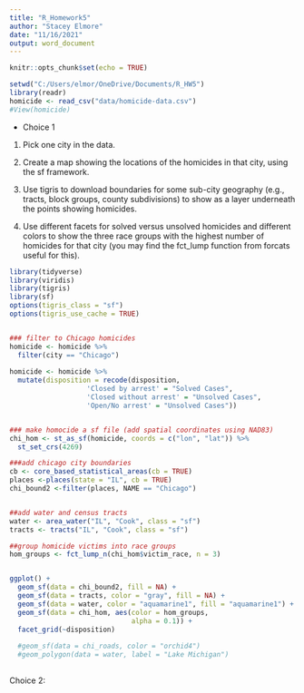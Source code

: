 ```yaml
---
title: "R_Homework5"
author: "Stacey Elmore"
date: "11/16/2021"
output: word_document
---
```


```r
knitr::opts_chunk$set(echo = TRUE)
```

```r
setwd("C:/Users/elmor/OneDrive/Documents/R_HW5")
library(readr)
homicide <- read_csv("data/homicide-data.csv")
#View(homicide)
```

- Choice 1

1. Pick one city in the data.

2. Create a map showing the locations of the homicides in that city, using the sf framework.
3. Use tigris to download boundaries for some sub-city geography (e.g., tracts, block groups, county subdivisions) to show as a layer underneath the points showing homicides. 

3. Use different facets for solved versus unsolved homicides and different colors to show the three race groups with the highest number of homicides for that city (you may find the fct_lump function from forcats useful for this).

```r
library(tidyverse)
library(viridis)
library(tigris)
library(sf)
options(tigris_class = "sf")
options(tigris_use_cache = TRUE)


### filter to Chicago homicides
homicide <- homicide %>%
  filter(city == "Chicago") 
  
homicide <- homicide %>% 
  mutate(disposition = recode(disposition,
                   'Closed by arrest' = "Solved Cases",
                   'Closed without arrest' = "Unsolved Cases",
                   'Open/No arrest' = "Unsolved Cases"))


### make homocide a sf file (add spatial coordinates using NAD83)
chi_hom <- st_as_sf(homicide, coords = c("lon", "lat")) %>% 
  st_set_crs(4269)

###add chicago city boundaries
cb <- core_based_statistical_areas(cb = TRUE)
places <-places(state = "IL", cb = TRUE)
chi_bound2 <-filter(places, NAME == "Chicago")


##add water and census tracts
water <- area_water("IL", "Cook", class = "sf")
tracts <- tracts("IL", "Cook", class = "sf")

##group homicide victims into race groups
hom_groups <- fct_lump_n(chi_hom$victim_race, n = 3) 


ggplot() + 
  geom_sf(data = chi_bound2, fill = NA) +
  geom_sf(data = tracts, color = "gray", fill = NA) +
  geom_sf(data = water, color = "aquamarine1", fill = "aquamarine1") +
  geom_sf(data = chi_hom, aes(color = hom_groups,
                              alpha = 0.1)) +
  facet_grid(~disposition)
  
  #geom_sf(data = chi_roads, color = "orchid4") 
  #geom_polygon(data = water, label = "Lake Michigan") 
  
```

Choice 2:

